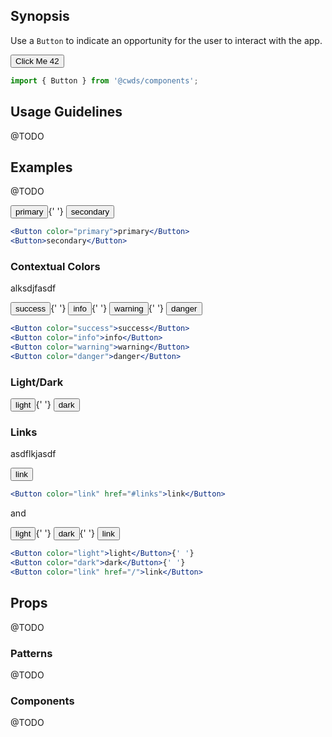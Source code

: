 
## Synopsis

Use a `Button` to indicate an opportunity for the user to interact with the app.

<DemoCard>
  <Button color="primary">
    Click Me
    <Badge color="danger">42</Badge>
  </Button>
</DemoCard>

<ButtonPropdefs />

```jsx
import { Button } from '@cwds/components';
```

## Usage Guidelines

@TODO

## Examples

@TODO

<div className="my-3">
  <Button color="primary">primary</Button>{' '}
  <Button color="secondary">secondary</Button>
</div>

```jsx
<Button color="primary">primary</Button>
<Button>secondary</Button>
```

### Contextual Colors

alksdjfasdf

<div className="my-3">
  <Button color="success">success</Button>{' '}
  <Button color="info">info</Button>{' '}
  <Button color="warning">warning</Button>{' '}
  <Button color="danger">danger</Button>
</div>

```jsx
<Button color="success">success</Button>
<Button color="info">info</Button>
<Button color="warning">warning</Button>
<Button color="danger">danger</Button>
```

### Light/Dark


<div className="my-3">
  <Button color="light">light</Button>{' '}
  <Button color="dark">dark</Button>
</div>



### Links

asdflkjasdf

<div className="my-3">
  <Button color="link" href="#links">link</Button>
</div>

```jsx
<Button color="link" href="#links">link</Button>
```

and

<div className="my-3">
  <Button color="light">light</Button>{' '}
  <Button color="dark">dark</Button>{' '}
  <Button color="link" href="/">link</Button>
</div>

```jsx
<Button color="light">light</Button>{' '}
<Button color="dark">dark</Button>{' '}
<Button color="link" href="/">link</Button>
```

## Props

@TODO

### Patterns

@TODO

### Components

@TODO
